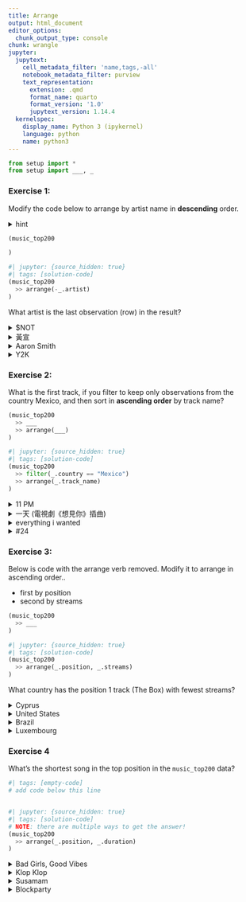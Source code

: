 ```yaml
---
title: Arrange
output: html_document
editor_options:
  chunk_output_type: console
chunk: wrangle
jupyter:
  jupytext:
    cell_metadata_filter: 'name,tags,-all'
    notebook_metadata_filter: purview
    text_representation:
      extension: .qmd
      format_name: quarto
      format_version: '1.0'
      jupytext_version: 1.14.4
  kernelspec:
    display_name: Python 3 (ipykernel)
    language: python
    name: python3
---
```


```python
from setup import *
from setup import ___, _
```

### Exercise 1:

Modify the code below to arrange by artist name in **descending** order.

<details><summary>hint</summary>

> You can sort something in descending order, using the `-` operator.

<details><summary>another hint</summary>

> Start by using the pipe operator with `arrange()`. You will need to specify what to arrange by.

</details>
</details>

```python
(music_top200

)
```

```python
#| jupyter: {source_hidden: true}
#| tags: [solution-code]
(music_top200
  >> arrange(-_.artist)
)
```

What artist is the last observation (row) in the result?

<details><summary>$NOT</summary>Great job!</details>
<details><summary>黃宣</summary>That's not right. Did you arrange in ascending, rather than descending order?</details>
<details><summary>Aaron Smith</summary>Incorrect</details>
<details><summary>Y2K</summary>Incorrect</details>  

### Exercise 2:

What is the first track, if you filter to keep only observations from the country Mexico, and then sort in **ascending order** by track name?

```python
(music_top200
  >> ___
  >> arrange(___)
)
```

```python
#| jupyter: {source_hidden: true}
#| tags: [solution-code]
(music_top200
  >> filter(_.country == "Mexico")
  >> arrange(_.track_name)
)
```

<details><summary>11 PM</summary>Great job!</details>
<details><summary>一天 (電視劇《想見你》插曲)</summary>Incorrect</details>
<details><summary>everything i wanted</summary>Incorrect</details>
<details><summary>#24</summary>Be sure to filter where country is Mexico</details>  

### Exercise 3: 

Below is code with the arrange verb removed. Modify it to arrange in ascending order..

* first by position
* second by streams

```python
(music_top200
  >> ___
)
```

```python
#| jupyter: {source_hidden: true}
#| tags: [solution-code]
(music_top200
  >> arrange(_.position, _.streams)
)
```

What country has the position 1 track (The Box) with fewest streams?

<details><summary>Cyprus</summary>That's right! Make sure to double check that the track is named The Box by Roddy Ricch.</details>
<details><summary>United States</summary>Incorrect</details>
<details><summary>Brazil</summary>Incorrect</details>
<details><summary>Luxembourg</summary>Incorrect</details>  

### Exercise 4

What's the shortest song in the top position in the `music_top200` data?

```python
#| tags: [empty-code]
# add code below this line



```

```python
#| jupyter: {source_hidden: true}
#| tags: [solution-code]
# NOTE: there are multiple ways to get the answer!
(music_top200
  >> arrange(_.position, _.duration)
)
```

<details><summary>Bad Girls, Good Vibes</summary>That's right!</details>
<details><summary>Klop Klop</summary>Incorrect. This is the shortest track in any position. Can you sort to get top position tracks first?</details>
<details><summary>Susamam</summary>Incorrect. This is the longest track in any position. Can you sort to get top position tracks first?</details>
<details><summary>Blockparty</summary>Incorrect. This is the shortest track in the last position.</details>  